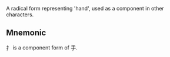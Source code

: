 A radical form representing 'hand', used as a component in other characters.

## Mnemonic

扌 is a component form of 手.

